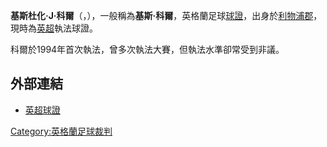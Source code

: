 {{Infobox football official
|                name = 科爾<br>Chris Foy
|               image = Chris Foy.jpg
|            fullname = Christopher J Foy
|          birth_date = {{birth date and age|1962|11|20|df=y}}
|         birth_place = [[St_Helens,_Merseyside|St. Helens]], [[Lancashire|Lancashire]], [[英格蘭|英格蘭]]
|          death_date = 
|         death_place = 
|     otheroccupation = 
|              years1 = 1994–95
|             league1 = [[英足聯|英足聯]]
|               role1 = [[助理球證|助理球證]]
|              years2 = 1995–96
|             league2 = [[英超|英超]]
|               role2 = 助理球證
|              years3 = 1996–2001
|             league3 = 英足聯
|               role3 = [[球證|球證]]
|              years4 = 2001–
|             league4 = 英超
|               role4 = 球證
| internationalyears1 = 2002–07
|      confederation1 = 國際足協
|  internationalrole1 = 球證
}}

'''基斯杜化·J·科爾'''（{{lang-en|Christopher J. Foy}}，{{bd|1962年|11月20日}}），一般稱為'''基斯·科爾'''，英格蘭足球[[球證|球證]]，出身於[[利物浦郡|利物浦郡]]，現時為[[英超|英超]]執法球證。

科爾於1994年首次執法，曾多次執法大賽，但執法水準卻常受到非議。

==外部連結==
*[https://web.archive.org/web/20150315190010/http://www.premierleague.com/content/premierleague/en-gb/referees.html 英超球證]

[[Category:英格蘭足球裁判|Category:英格蘭足球裁判]]